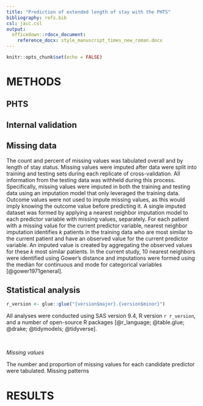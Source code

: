 ```yaml
---
title: "Prediction of extended length of stay with the PHTS"
bibliography: refs.bib
csl: jacc.csl
output: 
  officedown::rdocx_document:
    reference_docx: style_manuscript_times_new_roman.docx
---
```


```r

knitr::opts_chunk$set(echo = FALSE)

```

# METHODS

## PHTS

## Internal validation

## Missing data

The count and percent of missing values was tabulated overall and by length of stay status. Missing values were imputed after data were split into training and testing sets during each replicate of cross-validation. All information from the testing data was withheld during this process. Specifically, missing values were imputed in both the training and testing data using an imputation model that only leveraged the training data. Outcome values were not used to impute missing values, as this would imply knowing the outcome value before predicting it. A single imputed dataset was formed by applying a nearest neighbor imputation model to each predictor variable with missing values, separately. For each patient with a missing value for the current predictor variable, nearest neighbor imputation identifies $k$ patients in the training data who are most similar to the current patient and have an observed value for the current predictor variable. An imputed value is created by aggregating the observed values for these $k$ most similar patients. In the current study, 10 nearest neighbors were identified using Gower's distance and imputations were formed using the median for continuous and mode for categorical variables [@gower1971general].

## Statistical analysis

```r
r_version <- glue::glue("{version$major}.{version$minor}")
```

All analyses were conducted using SAS version 9.4, R version `r r_version`, and a number of open-source R packages [@r_language; @table.glue; @drake; @tidymodels; @tidyverse].

<br>

*Missing values*

The number and proportion of missing values for each candidate predictor were tabulated. Missing patterns

# RESULTS
